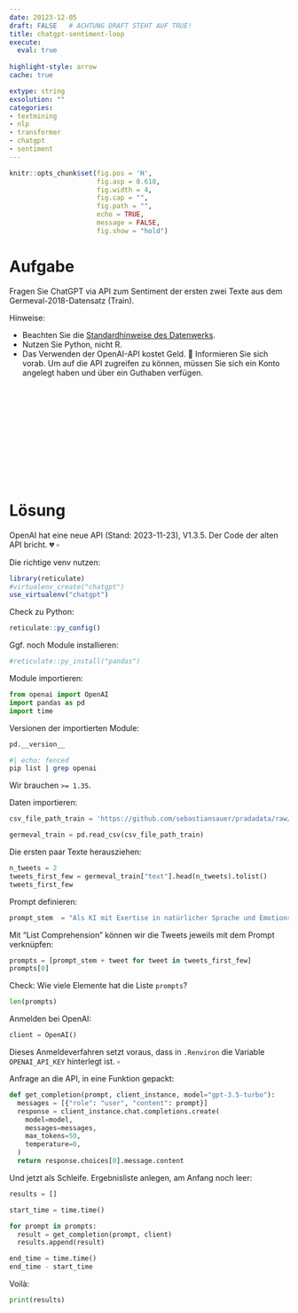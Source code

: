 ```yaml
---
date: 20123-12-05 
draft: FALSE   # ACHTUNG DRAFT STEHT AUF TRUE!
title: chatgpt-sentiment-loop
execute: 
  eval: true 
  
highlight-style: arrow 
cache: true

extype: string
exsolution: ""
categories:
- textmining
- nlp
- transformer
- chatgpt
- sentiment
---
```









```r
knitr::opts_chunk$set(fig.pos = 'H',
                      fig.asp = 0.618,
                      fig.width = 4,
                      fig.cap = "", 
                      fig.path = "",
                      echo = TRUE, 
                      message = FALSE,
                      fig.show = "hold")
```








# Aufgabe


Fragen Sie ChatGPT via API zum Sentiment der ersten zwei Texte aus dem Germeval-2018-Datensatz (Train).


Hinweise:

- Beachten Sie die [Standardhinweise des Datenwerks](https://datenwerk.netlify.app/hinweise).
- Nutzen Sie Python, nicht R.
- Das Verwenden der OpenAI-API kostet Geld. 💸 Informieren Sie sich vorab. Um auf die API zugreifen zu können, müssen Sie sich ein Konto angelegt haben und über ein Guthaben verfügen.



</br>
</br>
</br>
</br>
</br>
</br>
</br>
</br>
</br>
</br>

# Lösung


::: {.callout-attention}
OpenAI hat eine neue API (Stand: 2023-11-23), V1.3.5. Der Code der alten API bricht. 💔 $\square$
:::


Die richtige venv nutzen:

```r
library(reticulate)
#virtualenv_create("chatgpt")
use_virtualenv("chatgpt")
```


Check zu Python:

```r
reticulate::py_config()
```

Ggf. noch Module installieren:

```r
#reticulate::py_install("pandas")
```


Module importieren:

```python
from openai import OpenAI
import pandas as pd
import time 
```

Versionen der importierten Module:

```python
pd.__version__
```


```zsh
#| echo: fenced
pip list | grep openai
```


Wir brauchen `>= 1.35`.

Daten importieren:

```python
csv_file_path_train = 'https://github.com/sebastiansauer/pradadata/raw/master/data-raw/germeval_train.csv'

germeval_train = pd.read_csv(csv_file_path_train)
```


Die ersten paar Texte herausziehen:

```python
n_tweets = 2
tweets_first_few = germeval_train["text"].head(n_tweets).tolist()
tweets_first_few
```


Prompt definieren:

```python
prompt_stem  = "Als KI mit Exertise in natürlicher Sprache und Emotionserkennung ist es Ihre Aufgabe, das Sentiment des folgenden Textes zu erkennen. Bitte antworten Sie nur mit einem Wort, entweder 'positiv', 'neutral' oder 'negativ'. Dieses Wort soll die Insgesamt-Einschätzung des Sentiments des Textes zusammenfassen. Nach dem Doppelpunkt folt der Text, dessen Sentiment Sie einschätzen sollen: \n"
```


Mit "List Comprehension" können wir die Tweets jeweils mit dem Prompt verknüpfen:

```python
prompts = [prompt_stem + tweet for tweet in tweets_first_few]
prompts[0]
```

Check: Wie viele Elemente hat die Liste `prompts`?

```python
len(prompts)
```



Anmelden bei OpenAI:

```python
client = OpenAI()
```


::: {.callout-note}
Dieses Anmeldeverfahren setzt voraus, dass in `.Renviron` die Variable `OPENAI_API_KEY` hinterlegt ist. $\square$
:::






Anfrage an die API, in eine Funktion gepackt:

```python
def get_completion(prompt, client_instance, model="gpt-3.5-turbo"):
  messages = [{"role": "user", "content": prompt}]
  response = client_instance.chat.completions.create(
    model=model,
    messages=messages,
    max_tokens=50,
    temperature=0,
  )
  return response.choices[0].message.content
```


Und jetzt als Schleife. Ergebnisliste anlegen, am Anfang noch leer:

```python
results = []
```


```python
start_time = time.time()

for prompt in prompts:
  result = get_completion(prompt, client) 
  results.append(result)

end_time = time.time()
end_time - start_time
```

Voilà:


```python
print(results)
```

